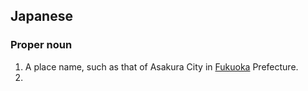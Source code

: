 ==Japanese==
{{ja-kanjitab|あさ|くら}}

===Proper noun===
{{ja-pos|あさくら|proper}}

# A place name, such as that of Asakura City in [[Fukuoka]] Prefecture.
# {{surname|lang=ja|sort=あさくら}}